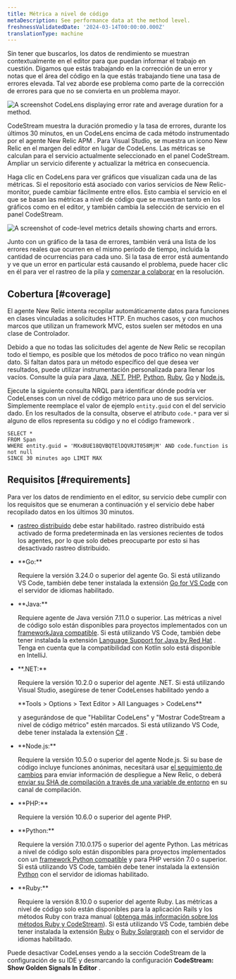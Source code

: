 ```yaml
---
title: Métrica a nivel de código
metaDescription: See performance data at the method level.
freshnessValidatedDate: '2024-03-14T00:00:00.000Z'
translationType: machine
---
```


Sin tener que buscarlos, los datos de rendimiento se muestran contextualmente en el editor para que puedan informar el trabajo en cuestión. Digamos que estás trabajando en la corrección de un error y notas que el área del código en la que estás trabajando tiene una tasa de errores elevada. Tal vez aborde ese problema como parte de la corrección de errores para que no se convierta en un problema mayor.

<img
  title="A CodeLens displaying error rate and average duration for a method."
  alt="A screenshot CodeLens displaying error rate and average duration for a method."
  src="/images/codestream_screenshot-crop_code-level-metrics-example.webp"
/>

CodeStream muestra la duración promedio y la tasa de errores, durante los últimos 30 minutos, en un CodeLens encima de cada método instrumentado por el agente New Relic APM . Para Visual Studio, se muestra un icono New Relic en el margen del editor en lugar de CodeLens. Las métricas se calculan para el servicio actualmente seleccionado en el panel CodeStream. Ampliar un servicio diferente y actualizar la métrica en consecuencia.

Haga clic en CodeLens para ver gráficos que visualizan cada una de las métricas. Si el repositorio está asociado con varios servicios de New Relic-monitor, puede cambiar fácilmente entre ellos. Esto cambia el servicio en el que se basan las métricas a nivel de código que se muestran tanto en los gráficos como en el editor, y también cambia la selección de servicio en el panel CodeStream.

<img
  title="Code-level metrics details showing charts and errors."
  alt="A screenshot of code-level metrics details showing charts and errors."
  src="/images/codestream_screenshot-crop_code-level-charts.webp"
/>

Junto con un gráfico de la tasa de errores, también verá una lista de los errores reales que ocurren en el mismo período de tiempo, incluida la cantidad de ocurrencias para cada uno. Si la tasa de error está aumentando y ve que un error en particular está causando el problema, puede hacer clic en él para ver el rastreo de la pila y [comenzar a colaborar](/docs/codestream/observability/error-investigation) en la resolución.

## Cobertura [#coverage]

El agente New Relic intenta recopilar automáticamente datos para funciones en clases vinculadas a solicitudes HTTP. En muchos casos, y con muchos marcos que utilizan un framework MVC, estos suelen ser métodos en una clase de Controlador.

Debido a que no todas las solicitudes del agente de New Relic se recopilan todo el tiempo, es posible que los métodos de poco tráfico no vean ningún dato. Si faltan datos para un método específico del que desea ver resultados, puede utilizar instrumentación personalizada para llenar los vacíos. Consulte la guía para [Java](/docs/apm/agents/java-agent/custom-instrumentation/java-custom-instrumentation), [.NET](/docs/apm/agents/net-agent/custom-instrumentation/introduction-net-custom-instrumentation), [PHP](/docs/apm/agents/php-agent/features/php-custom-instrumentation), [Python](/docs/apm/agents/python-agent/custom-instrumentation/python-custom-instrumentation), [Ruby](/docs/apm/agents/ruby-agent/api-guides/ruby-custom-instrumentation), [Go](/docs/apm/agents/go-agent/instrumentation/instrument-go-transactions) y [Node.js.](/docs/apm/agents/nodejs-agent/extend-your-instrumentation/nodejs-custom-instrumentation)

Ejecute la siguiente consulta NRQL para identificar dónde podría ver CodeLenses con un nivel de código métrico para uno de sus servicios. Simplemente reemplace el valor de ejemplo `entity.guid` con el del servicio dado. En los resultados de la consulta, observe el atributo `code.*` para ver si alguno de ellos representa su código y no el código framework .

```
SELECT *
FROM Span
WHERE entity.guid = 'MXxBUE18QVBQTElDQVRJT058MjM' AND code.function is not null
SINCE 30 minutes ago LIMIT MAX
```

## Requisitos [#requirements]

Para ver los datos de rendimiento en el editor, su servicio debe cumplir con los requisitos que se enumeran a continuación y el servicio debe haber recopilado datos en los últimos 30 minutos.

* [rastreo distribuido](/docs/distributed-tracing/enable-configure/language-agents-enable-distributed-tracing) debe estar habilitado. rastreo distribuido está activado de forma predeterminada en las versiones recientes de todos los agentes, por lo que solo debes preocuparte por esto si has desactivado rastreo distribuido.

* <DNT>
    **Go:**
  </DNT>

  Requiere la versión 3.24.0 o superior del agente Go. Si está utilizando VS Code, también debe tener instalada la extensión [Go for VS Code](https://marketplace.visualstudio.com/items?itemName=golang.go) con el servidor de idiomas habilitado.

* <DNT>
    **Java:**
  </DNT>

  Requiere agente de Java versión 7.11.0 o superior. Las métricas a nivel de código solo están disponibles para proyectos implementados con un [frameworkJava compatible](/docs/apm/agents/java-agent/getting-started/compatibility-requirements-java-agent/#frameworks). Si está utilizando VS Code, también debe tener instalada la extensión [Language Support for Java by Red Hat](https://marketplace.visualstudio.com/items?itemName=redhat.java) . Tenga en cuenta que la compatibilidad con Kotlin solo está disponible en IntelliJ.

* <DNT>
    **.NET:**
  </DNT>

  Requiere la versión 10.2.0 o superior del agente .NET. Si está utilizando Visual Studio, asegúrese de tener CodeLenses habilitado yendo a

  <DNT>
    **Tools > Options > Text Editor > All Languages > CodeLens**
  </DNT>

  y asegurándose de que "Habilitar CodeLens" y "Mostrar CodeStream a nivel de código métrico" estén marcados. Si está utilizando VS Code, debe tener instalada la extensión [C#](https://marketplace.visualstudio.com/items?itemName=ms-dotnettools.csharp) .

* <DNT>
    **Node.js:**
  </DNT>

  Requiere la versión 10.5.0 o superior del agente Node.js. Si su base de código incluye funciones anónimas, necesitará usar [el seguimiento de cambios](/docs/change-tracking/change-tracking-introduction/) para enviar información de despliegue a New Relic, o deberá [enviar su SHA de compilación a través de una variable de entorno](/docs/codestream/observability/error-investigation/#buildsha) en su canal de compilación.

* <DNT>
    **PHP:**
  </DNT>

  Requiere la versión 10.6.0 o superior del agente PHP.

* <DNT>
    **Python:**
  </DNT>

  Requiere la versión 7.10.0.175 o superior del agente Python. Las métricas a nivel de código solo están disponibles para proyectos implementados con un [framework Python compatible](/docs/apm/agents/python-agent/getting-started/instrumented-python-packages) y para PHP versión 7.0 o superior. Si está utilizando VS Code, también debe tener instalada la extensión [Python](https://marketplace.visualstudio.com/items?itemName=ms-python.python) con el servidor de idiomas habilitado.

* <DNT>
    **Ruby:**
  </DNT>

  Requiere la versión 8.10.0 o superior del agente Ruby. Las métricas a nivel de código solo están disponibles para la aplicación Rails y los métodos Ruby con traza manual ([obtenga más información sobre los métodos Ruby y CodeStream](/docs/apm/agents/ruby-agent/features/ruby-codestream-integration)). Si está utilizando VS Code, también debe tener instalada la extensión [Ruby](https://marketplace.visualstudio.com/items?itemName=rebornix.Ruby) o [Ruby Solargraph](https://marketplace.visualstudio.com/items?itemName=castwide.solargraph) con el servidor de idiomas habilitado.

Puede desactivar CodeLenses yendo a la sección CodeStream de la configuración de su IDE y desmarcando la configuración <DNT>**CodeStream: Show Golden Signals In Editor**</DNT> .
